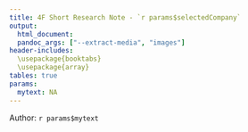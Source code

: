 ```yaml
---
title: 4F Short Research Note - `r params$selectedCompany`
output:
  html_document:
  pandoc_args: ["--extract-media", "images"]
header-includes:
  \usepackage{booktabs}
  \usepackage{array}
tables: true
params:
  mytext: NA
---
```


Author: `r params$mytext`
